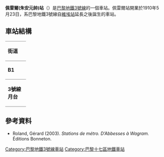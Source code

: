 {{expand|time=2016-02-25T06:18:01+00:00}}
{{no footnotes|time=2016-02-25T06:18:01+00:00}}
{{Infobox station
| name                = Pereire
| symbol_location     = paris
| symbol              = m
| symbol2             = 
| type                = [[巴黎地鐵|巴黎地鐵]]車站
| image               = [[File:Metro_de_Paris_-_Ligne_3_-_Pereire_01.jpg|275px]]
| alt                 = 
| caption             = 
| other_name          = Maréchal Juin
| address             = 184, rue de Courcelles<br>Square Albert Bernard<br />[[巴黎17區|巴黎17區]]
| borough             = [[法蘭西島|法蘭西島]]
| country             = 法國
| iso_region          = FR_scale:2000
| coordinates_display = title
| coordinates_format  = dms
| latd  = 48.884648| latm  = | lats  = | latNS  = 
| longd = 2.299211| longm = | longs = | longEW = 
| coordinates         = 
| owned               = [[RATP|RATP]]
| operator            = [[RATP|RATP]]
| line                = 
| disabled            = 
| zone                = 1
| opened              = {{Start-date|1910年5月23日}}
| closed              = <!-- {{End date|YYYY|MM|DD|df=y}} -->
| services            = 
| map_type            = 
}}
'''佩雷爾(朱安元帥)站'''（{{lang-fr|Pereire}}）是[[巴黎地鐵3號線|巴黎地鐵3號線]]的一個車站。佩雷爾站開業於1910年5月23日，系巴黎地鐵3號線自[[維埃站|維埃站]]延長之後誕生的車站。
== 車站結構 ==
{| border=0 cellspacing=0 cellpadding=3
|style="border-bottom:solid 1px gray;border-top:solid 1px gray;" width=50 valign=top|'''街道'''
|-
|style="border-bottom:solid 1px gray;border-top:solid 1px gray;" width=50 valign=top|'''B1'''
|style="border-top:solid 1px gray;border-bottom:solid 1px gray;" width=100 valign=top|夾層
|-
|style="border-bottom:solid 1px gray;" width=50 rowspan=10 valign=top|'''3號線月台'''
|style="border-top:solid 1px gray;border-right:solid 2px black;border-left:solid 2px black;border-bottom:solid 2px black;" colspan=2|<div style="text-align: center;"><small>[[側式月台|側式月台]]，右側開門</small></div>
|-
|style="border-bottom:solid 1px gray;" width=100|西行
|style="border-bottom:solid 1px gray;" width=390|{{arrow|L}} [[File:Metro-M.svg|16x16px]][[File:Paris_Metro_3.svg|16x16px]] 往[[勒瓦盧瓦橋-培根站|勒瓦盧瓦橋-培根]]<small>（[[尚佩雷門站|尚佩雷門]]）</small>
|-
|東行
|{{arrow|R}} [[File:Metro-M.svg|16x16px]][[File:Paris_Metro_3.svg|16x16px]] 往[[加列尼站|加列尼]]<small>（[[瓦格隆站|瓦格隆]]）</small>
|-
|style="border-top:solid 2px black;border-right:solid 2px black;border-left:solid 2px black;border-bottom:solid 1px gray;" colspan=2|<div style="text-align: center;"><small>[[側式月台|側式月台]]，右側開門</small></div>
|}
{{Commons category|Pereire (Paris Metro)}}

==參考資料==
*Roland, Gérard (2003). ''Stations de métro. D’Abbesses à Wagram.'' Éditions Bonneton.

{{巴黎地鐵3號線}}
{{DEFAULTSORT:Pereire}}
[[Category:巴黎地鐵3號線車站|Category:巴黎地鐵3號線車站]]
[[Category:巴黎十七區地鐵車站|Category:巴黎十七區地鐵車站]]